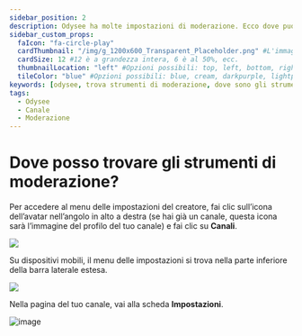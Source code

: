 ---
sidebar_position: 2
description: Odysee ha molte impostazioni di moderazione. Ecco dove puoi trovarle.
sidebar_custom_props:
  faIcon: "fa-circle-play"
  cardThumbnail: "/img/g_1200x600_Transparent_Placeholder.png" #L'immagine di anteprima sulla scheda della categoria.
  cardSize: 12 #12 è a grandezza intera, 6 è al 50%, ecc.
  thumbnailLocation: "left" #Opzioni possibili: top, left, bottom, right, none
  tileColor: "blue" #Opzioni possibili: blue, cream, darkpurple, lightpurple, mauve, orange, pink, none
keywords: [odysee, trova strumenti di moderazione, dove sono gli strumenti di moderazione su odysee, dove trovare le impostazioni di moderazione su odysee]
tags:
  - Odysee
  - Canale
  - Moderazione
---

# Dove posso trovare gli strumenti di moderazione?

Per accedere al menu delle impostazioni del creatore, fai clic sull’icona dell’avatar nell’angolo in alto a destra (se hai già un canale, questa icona sarà l’immagine del profilo del tuo canale) e fai clic su **Canali**.

![](/img/es/image_24.png)

Su dispositivi mobili, il menu delle impostazioni si trova nella parte inferiore della barra laterale estesa.

![](/img/es/image_60.png.png)

Nella pagina del tuo canale, vai alla scheda **Impostazioni**.

![image](https://user-images.githubusercontent.com/80921344/201973918-d2d17918-9562-468b-9ecf-73189d734612.png)